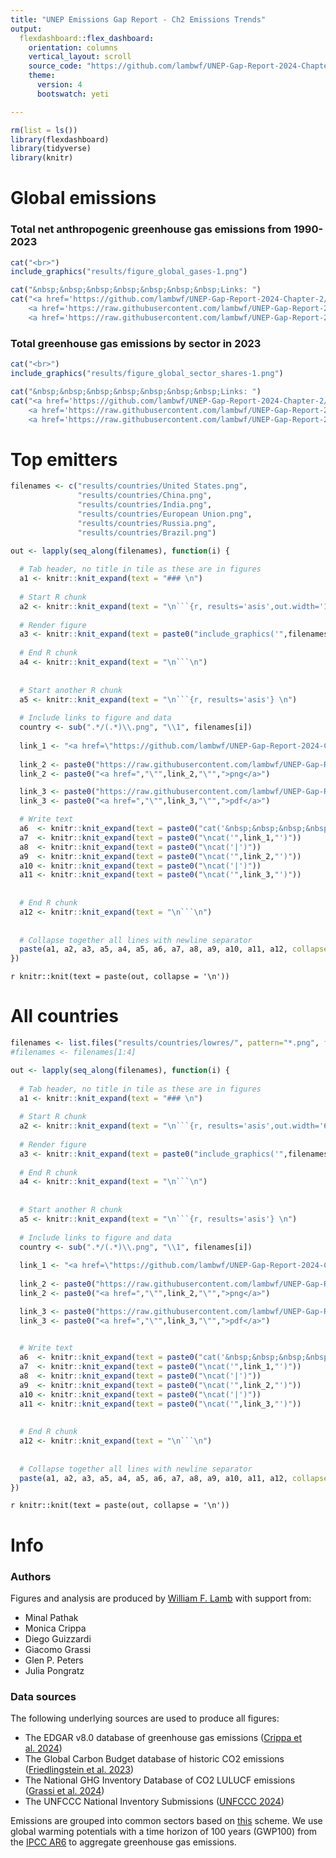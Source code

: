```yaml
---
title: "UNEP Emissions Gap Report - Ch2 Emissions Trends"
output: 
  flexdashboard::flex_dashboard:
    orientation: columns
    vertical_layout: scroll
    source_code: "https://github.com/lambwf/UNEP-Gap-Report-2024-Chapter-2"
    theme:
      version: 4
      bootswatch: yeti

---
```


<style type="text/css">

body {
	width: 940px;
	margin: auto;
}

html {
  font-size: 14px;
}

.chart-title {  /* chart_title  */
  font-size: 16px;

.figure-title {  /* figure_title  */
  color: red;
  font-size: 20px;


</style>



```r

rm(list = ls())
library(flexdashboard)
library(tidyverse)
library(knitr)

```


Global emissions
=====================================  

### Total net anthropogenic greenhouse gas emissions from 1990-2023

```r
cat("<br>")
include_graphics("results/figure_global_gases-1.png")

```
```r

cat("&nbsp;&nbsp;&nbsp;&nbsp;&nbsp;&nbsp;&nbsp;Links: ")
cat("<a href='https://github.com/lambwf/UNEP-Gap-Report-2024-Chapter-2/raw/main/results/UNEP-Gap-Report-2024-Chapter-2-Data-Global.xlsx'>data</a>|
    <a href='https://raw.githubusercontent.com/lambwf/UNEP-Gap-Report-2024-Chapter-2/main/results/figure_global_gases-1.png'>png</a>|
    <a href='https://raw.githubusercontent.com/lambwf/UNEP-Gap-Report-2024-Chapter-2/main/results/figure_global_gases-1.pdf'>pdf</a>")
```



### Total greenhouse gas emissions by sector in 2023

```r
cat("<br>")
include_graphics("results/figure_global_sector_shares-1.png")

```
```r

cat("&nbsp;&nbsp;&nbsp;&nbsp;&nbsp;&nbsp;&nbsp;Links: ")
cat("<a href='https://github.com/lambwf/UNEP-Gap-Report-2024-Chapter-2/raw/main/results/UNEP-Gap-Report-2024-Chapter-2-Data-Global.xlsx'>data</a>|
    <a href='https://raw.githubusercontent.com/lambwf/UNEP-Gap-Report-2024-Chapter-2/main/results/figure_global_sector_shares-1.png'>png</a>|
    <a href='https://raw.githubusercontent.com/lambwf/UNEP-Gap-Report-2024-Chapter-2/main/results/figure_global_sector_shares-1.pdf'>pdf</a>")

```

Top emitters
=====================================  


```r

filenames <- c("results/countries/United States.png",
               "results/countries/China.png",
               "results/countries/India.png",
               "results/countries/European Union.png",
               "results/countries/Russia.png",
               "results/countries/Brazil.png")

out <- lapply(seq_along(filenames), function(i) {
  
  # Tab header, no title in tile as these are in figures
  a1 <- knitr::knit_expand(text = "### \n")
  
  # Start R chunk
  a2 <- knitr::knit_expand(text = "\n```{r, results='asis',out.width='100%'} \n")
  
  # Render figure
  a3 <- knitr::knit_expand(text = paste0("include_graphics('",filenames[i],"')"))
  
  # End R chunk
  a4 <- knitr::knit_expand(text = "\n```\n")
  
  
  # Start another R chunk
  a5 <- knitr::knit_expand(text = "\n```{r, results='asis'} \n")
  
  # Include links to figure and data
  country <- sub(".*/(.*)\\.png", "\\1", filenames[i])
  
  link_1 <- "<a href=\"https://github.com/lambwf/UNEP-Gap-Report-2024-Chapter-2/raw/main/results/UNEP-Gap-Report-2024-Chapter-2-Data-Countries.xlsx\">data</a>"
  
  link_2 <- paste0("https://raw.githubusercontent.com/lambwf/UNEP-Gap-Report-2024-Chapter-2/main/results/countries/",country,".png")
  link_2 <- paste0("<a href=","\"",link_2,"\"",">png</a>")

  link_3 <- paste0("https://raw.githubusercontent.com/lambwf/UNEP-Gap-Report-2024-Chapter-2/main/results/countries/",country,".pdf")
  link_3 <- paste0("<a href=","\"",link_3,"\"",">pdf</a>")

  # Write text
  a6  <- knitr::knit_expand(text = paste0("cat('&nbsp;&nbsp;&nbsp;&nbsp;&nbsp;&nbsp;&nbsp;','",country,": ')"))
  a7  <- knitr::knit_expand(text = paste0("\ncat('",link_1,"')"))
  a8  <- knitr::knit_expand(text = paste0("\ncat('|')"))
  a9  <- knitr::knit_expand(text = paste0("\ncat('",link_2,"')"))
  a10 <- knitr::knit_expand(text = paste0("\ncat('|')"))
  a11 <- knitr::knit_expand(text = paste0("\ncat('",link_3,"')"))
  
  
  # End R chunk
  a12 <- knitr::knit_expand(text = "\n```\n")
  
  
  # Collapse together all lines with newline separator
  paste(a1, a2, a3, a5, a4, a5, a6, a7, a8, a9, a10, a11, a12, collapse = '\n') 
})


```

`r knitr::knit(text = paste(out, collapse = '\n'))`



All countries
=====================================  


```r

filenames <- list.files("results/countries/lowres/", pattern="*.png", full.names=TRUE)
#filenames <- filenames[1:4]

out <- lapply(seq_along(filenames), function(i) {
  
  # Tab header, no title in tile as these are in figures
  a1 <- knitr::knit_expand(text = "### \n")
  
  # Start R chunk
  a2 <- knitr::knit_expand(text = "\n```{r, results='asis',out.width='60%'} \n")
  
  # Render figure
  a3 <- knitr::knit_expand(text = paste0("include_graphics('",filenames[i],"')"))
  
  # End R chunk
  a4 <- knitr::knit_expand(text = "\n```\n")
  
  
  # Start another R chunk
  a5 <- knitr::knit_expand(text = "\n```{r, results='asis'} \n")
  
  # Include links to figure and data
  country <- sub(".*/(.*)\\.png", "\\1", filenames[i])
  
  link_1 <- "<a href=\"https://github.com/lambwf/UNEP-Gap-Report-2024-Chapter-2/raw/main/results/UNEP-Gap-Report-2024-Chapter-2-Data-Countries.xlsx\">data</a>"
  
  link_2 <- paste0("https://raw.githubusercontent.com/lambwf/UNEP-Gap-Report-2024-Chapter-2/main/results/countries/",country,".png")
  link_2 <- paste0("<a href=","\"",link_2,"\"",">png</a>")

  link_3 <- paste0("https://raw.githubusercontent.com/lambwf/UNEP-Gap-Report-2024-Chapter-2/main/results/countries/",country,".pdf")
  link_3 <- paste0("<a href=","\"",link_3,"\"",">pdf</a>")

  
  # Write text
  a6  <- knitr::knit_expand(text = paste0("cat('&nbsp;&nbsp;&nbsp;&nbsp;&nbsp;&nbsp;&nbsp;','",country,": ')"))
  a7  <- knitr::knit_expand(text = paste0("\ncat('",link_1,"')"))
  a8  <- knitr::knit_expand(text = paste0("\ncat('|')"))
  a9  <- knitr::knit_expand(text = paste0("\ncat('",link_2,"')"))
  a10 <- knitr::knit_expand(text = paste0("\ncat('|')"))
  a11 <- knitr::knit_expand(text = paste0("\ncat('",link_3,"')"))
  
  
  # End R chunk
  a12 <- knitr::knit_expand(text = "\n```\n")
  
  
  # Collapse together all lines with newline separator
  paste(a1, a2, a3, a5, a4, a5, a6, a7, a8, a9, a10, a11, a12, collapse = '\n') 
})


```

`r knitr::knit(text = paste(out, collapse = '\n'))`


Info
=====================================


### Authors

Figures and analysis are produced by <a href="https://www.mcc-berlin.net/en/about/team/lamb-william.html">William F. Lamb</a> with support from:

* Minal Pathak
* Monica Crippa
* Diego Guizzardi
* Giacomo Grassi
* Glen P. Peters
* Julia Pongratz


### Data sources

The following underlying sources are used to produce all figures:

* The EDGAR v8.0 database of greenhouse gas emissions (<a href="https://edgar.jrc.ec.europa.eu/dataset_ghg80">Crippa et al. 2024</a>)
* The Global Carbon Budget database of historic CO2 emissions (<a href="https://globalcarbonbudget.org/carbonbudget2023/">Friedlingstein et al. 2023</a>)
* The National GHG Inventory Database of CO2 LULUCF emissions (<a href="https://zenodo.org/records/7190601">Grassi et al. 2024</a>)
* The UNFCCC National Inventory Submissions (<a href="https://unfccc.int/ghg-inventories-annex-i-parties/2023">UNFCCC 2024</a>)

Emissions are grouped into common sectors based on <a href="https://github.com/lambwf/UNEP-Gap-Report-2024-Chapter-2/raw/main/sources/cc_sectors.xlsx">this</a> scheme. We use global warming potentials with a time horizon of 100 years (GWP100) from the <a href="https://github.com/openclimatedata/globalwarmingpotentials">IPCC AR6</a> to aggregate greenhouse gas emissions.


